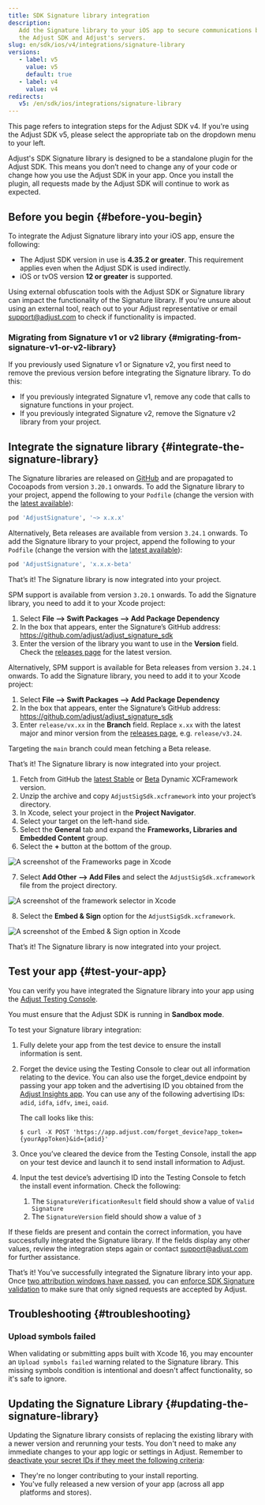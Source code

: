 ```yaml
---
title: SDK Signature library integration
description:
   Add the Signature library to your iOS app to secure communications between
   the Adjust SDK and Adjust's servers.
slug: en/sdk/ios/v4/integrations/signature-library
versions:
   - label: v5
     value: v5
     default: true
   - label: v4
     value: v4
redirects:
   v5: /en/sdk/ios/integrations/signature-library
---
```


<Callout type="note">

This page refers to integration steps for the Adjust SDK v4. If you're using the Adjust SDK v5, please select the appropriate tab on the dropdown menu to your left.

</Callout>

Adjust's SDK Signature library is designed to be a standalone plugin for the Adjust SDK. This means you don’t need to change any of your code or change how you use the Adjust SDK in your app. Once you install the plugin, all requests made by the Adjust SDK will continue to work as expected.

## Before you begin {#before-you-begin}

To integrate the Adjust Signature library into your iOS app, ensure the following:

-  The Adjust SDK version in use is **4.35.2 or greater**. This requirement applies even when the Adjust SDK is used indirectly.
-  iOS or tvOS version **12 or greater** is supported.

<Callout type="important">

Using external obfuscation tools with the Adjust SDK or Signature library can impact the functionality of the Signature library. If you're unsure about using an external tool, reach out to your Adjust representative or email support@adjust.com to check if functionality is impacted.

</Callout>

### Migrating from Signature v1 or v2 library {#migrating-from-signature-v1-or-v2-library}

If you previously used Signature v1 or Signature v2, you first need to remove the previous version before integrating the Signature library. To do this:

-  If you previously integrated Signature v1, remove any code that calls to signature functions in your project.
-  If you previously integrated Signature v2, remove the Signature v2 library from your project.

## Integrate the signature library {#integrate-the-signature-library}

<Tabs>
<Tab title="Cocoapods" sync="cocoapods">

The Signature libraries are released on [GitHub](https://github.com/adjust/adjust_signature_sdk/releases/) and are propagated to Cocoapods from version `3.20.1` onwards. To add the Signature library to your project, append the following to your `Podfile` (change the version with the [latest available](https://github.com/adjust/adjust_signature_sdk/releases/latest)):

   ```ruby
   pod 'AdjustSignature', '~> x.x.x'
   ```

Alternatively, Beta releases are available from version `3.24.1` onwards. To add the Signature library to your project, append the following to your `Podfile` (change the version with the [latest available](https://github.com/adjust/adjust_signature_sdk/releases)):

   ```ruby
   pod 'AdjustSignature', 'x.x.x-beta'
   ```

That’s it! The Signature library is now integrated into your project.

</Tab>
<Tab title="Swift Package Manager" sync="swift-package-manager">

SPM support is available from version `3.20.1` onwards. To add the Signature library, you need to add it to your Xcode project:

1. Select **File —> Swift Packages —> Add Package Dependency**
2. In the box that appears, enter the Signature’s GitHub address: https://github.com/adjust/adjust_signature_sdk
3. Enter the version of the library you want to use in the **Version** field. Check the [releases page](https://github.com/adjust/adjust_signature_sdk/releases/latest) for the latest version.

Alternatively, SPM support is available for Beta releases from version `3.24.1` onwards. To add the Signature library, you need to add it to your Xcode project:

1. Select **File —> Swift Packages —> Add Package Dependency**
2. In the box that appears, enter the Signature’s GitHub address: https://github.com/adjust/adjust_signature_sdk
3. Enter `release/vx.xx` in the **Branch** field. Replace `x.xx` with the latest major and minor version from the [releases page](https://github.com/adjust/adjust_signature_sdk/releases), e.g. `release/v3.24`.

<Callout type="note">

Targeting the `main` branch could mean fetching a Beta release.

</Callout>

That’s it! The Signature library is now integrated into your project.

</Tab>
<Tab title="Manual integration" sync="manual-integration">

1. Fetch from GitHub the [latest Stable](https://github.com/adjust/adjust_signature_sdk/releases/latest) or [Beta](https://github.com/adjust/adjust_signature_sdk/releases) Dynamic XCFramework version.
2. Unzip the archive and copy `AdjustSigSdk.xcframework` into your project’s directory.
3. In Xcode, select your project in the **Project Navigator**.
4. Select your target on the left-hand side.
5. Select the **General** tab and expand the **Frameworks, Libraries and Embedded Content** group.
6. Select the **+** button at the bottom of the group.

![A screenshot of the Frameworks page in Xcode](@images/sig-v3/xcode-frameworks.png)

7. Select **Add Other --> Add Files** and select the `AdjustSigSdk.xcframework` file from the project directory.

![A screenshot of the framework selector in Xcode](@images/sig-v3/xcode-select-framework.png)

8. Select the **Embed & Sign** option for the `AdjustSigSdk.xcframework`.

![A screenshot of the Embed & Sign option in Xcode](@images/sig-v3/xcode-embed-sign.png)

That’s it! The Signature library is now integrated into your project.

</Tab>
</Tabs>

## Test your app {#test-your-app}

You can verify you have integrated the Signature library into your app using the [Adjust Testing Console](https://help.adjust.com/en/article/testing-console).

<Callout type="important">

You must ensure that the Adjust SDK is running in **Sandbox mode**.

</Callout>

To test your Signature library integration:

1. Fully delete your app from the test device to ensure the install information is sent.
2. Forget the device using the Testing Console to clear out all information relating to the device. You can also use the forget_device endpoint by passing your app token and the advertising ID you obtained from the [Adjust Insights app](https://apps.apple.com/us/app/adjust-insights/id1125517808). You can use any of the following advertising IDs: `adid`, `idfa`, `idfv`, `imei`, `oaid`.

   The call looks like this:

   ```console
   $ curl -X POST 'https://app.adjust.com/forget_device?app_token={yourAppToken}&id={adid}'
   ```

3. Once you’ve cleared the device from the Testing Console, install the app on your test device and launch it to send install information to Adjust.
4. Input the test device’s advertising ID into the Testing Console to fetch the install event information. Check the following:
   1. The `SignatureVerificationResult` field should show a value of `Valid Signature`
   2. The `SignatureVersion` field should show a value of `3`

If these fields are present and contain the correct information, you have successfully integrated the Signature library. If the fields display any other values, review the integration steps again or contact support@adjust.com for further assistance.

That’s it! You’ve successfully integrated the Signature library into your app. Once [two attribution windows have passed](https://help.adjust.com/en/article/attribution-windows), you can [enforce SDK Signature validation](https://help.adjust.com/en/article/sdk-signature#enforce-signature-validation) to make sure that only signed requests are accepted by Adjust.

## Troubleshooting {#troubleshooting}

### Upload symbols failed

When validating or submitting apps built with Xcode 16, you may encounter an `Upload symbols failed` warning related to the Signature library. This missing symbols condition is intentional and doesn't affect functionality, so it's safe to ignore.

## Updating the Signature Library {#updating-the-signature-library}

Updating the Signature library consists of replacing the existing library with a newer version and rerunning your tests. You don't need to make any immediate changes to your app logic or settings in Adjust. Remember to [deactivate your secret IDs if they meet the following criteria](https://help.adjust.com/en/article/sdk-signature#manage-your-secret-ids):

-  They're no longer contributing to your install reporting.
-  You've fully released a new version of your app (across all app platforms and stores).
